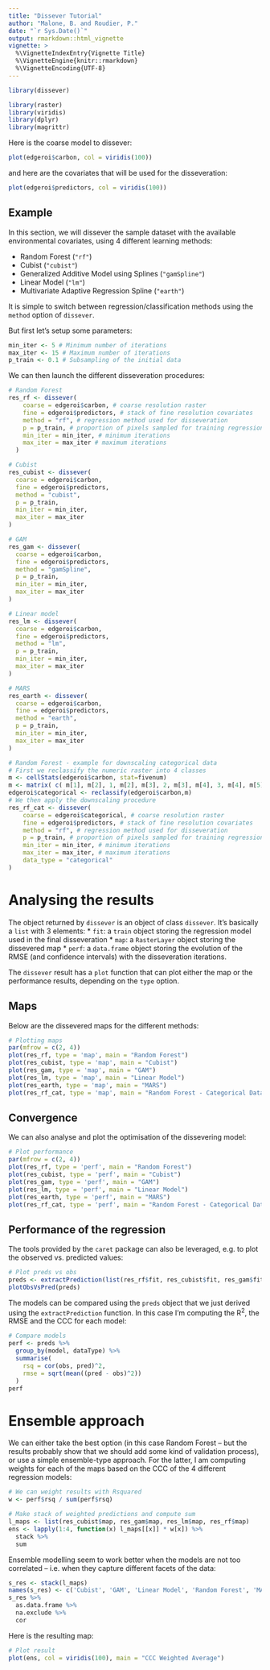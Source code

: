 ```yaml
---
title: "Dissever Tutorial"
author: "Malone, B. and Roudier, P."
date: "`r Sys.Date()`"
output: rmarkdown::html_vignette
vignette: >
  %\VignetteIndexEntry{Vignette Title}
  %\VignetteEngine{knitr::rmarkdown}
  %\VignetteEncoding{UTF-8}
---
```


```r
library(dissever)

library(raster)
library(viridis)
library(dplyr)
library(magrittr)
```

Here is the coarse model to dissever:
```r
plot(edgeroi$carbon, col = viridis(100))
```
and here are the covariates that will be used for the disseveration:

```r
plot(edgeroi$predictors, col = viridis(100))
```

## Example

In this section, we will dissever the sample dataset  with the available environmental covariates, using 4 different learning methods: 

* Random Forest (`"rf"`)
* Cubist (`"cubist"`)
* Generalized Additive Model using Splines (`"gamSpline"`)
* Linear Model (`"lm"`)
* Multivariate Adaptive Regression Spline (`"earth"`)

It is simple to switch between regression/classification methods using the `method` option of `dissever`.

But first let's setup some parameters:
```r
min_iter <- 5 # Minimum number of iterations
max_iter <- 15 # Maximum number of iterations
p_train <- 0.1 # Subsampling of the initial data
```

We can then launch the different disseveration procedures:

```r
# Random Forest
res_rf <- dissever(
    coarse = edgeroi$carbon, # coarse resolution raster
    fine = edgeroi$predictors, # stack of fine resolution covariates
    method = "rf", # regression method used for disseveration
    p = p_train, # proportion of pixels sampled for training regression model
    min_iter = min_iter, # minimum iterations
    max_iter = max_iter # maximum iterations
  )

# Cubist
res_cubist <- dissever(
  coarse = edgeroi$carbon, 
  fine = edgeroi$predictors, 
  method = "cubist", 
  p = p_train, 
  min_iter = min_iter,
  max_iter = max_iter
)

# GAM
res_gam <- dissever(
  coarse = edgeroi$carbon, 
  fine = edgeroi$predictors, 
  method = "gamSpline", 
  p = p_train, 
  min_iter = min_iter,
  max_iter = max_iter
)

# Linear model
res_lm <- dissever(
  coarse = edgeroi$carbon, 
  fine = edgeroi$predictors, 
  method = "lm", 
  p = p_train, 
  min_iter = min_iter,
  max_iter = max_iter
)

# MARS
res_earth <- dissever(
  coarse = edgeroi$carbon, 
  fine = edgeroi$predictors, 
  method = "earth", 
  p = p_train, 
  min_iter = min_iter,
  max_iter = max_iter
)

# Random Forest - example for downscaling categorical data
# First we reclassify the numeric raster into 4 classes
m <- cellStats(edgeroi$carbon, stat=fivenum) 
m <- matrix( c( m[1], m[2], 1, m[2], m[3], 2, m[3], m[4], 3, m[4], m[5], 4) , ncol=3, byrow=TRUE)                
edgeroi$categorical <- reclassify(edgeroi$carbon,m)
# We then apply the downscaling procedure
res_rf_cat <- dissever(
    coarse = edgeroi$categorical, # coarse resolution raster
    fine = edgeroi$predictors, # stack of fine resolution covariates
    method = "rf", # regression method used for disseveration
    p = p_train, # proportion of pixels sampled for training regression model
    min_iter = min_iter, # minimum iterations
    max_iter = max_iter, # maximum iterations
    data_type = "categorical"
)
```

# Analysing the results

The object returned by `dissever` is an object of class `dissever`. It's basically a `list` with 3 elements:
* `fit`: a `train` object storing the regression model used in the final disseveration
* `map`: a `RasterLayer` object storing the dissevered map
* `perf`: a `data.frame` object storing the evolution of the RMSE (and confidence intervals) with the disseveration iterations.

The `dissever` result has a `plot` function that can plot either the map or the performance results, depending on the `type` option.

## Maps

Below are the dissevered maps for the different methods:

```r
# Plotting maps
par(mfrow = c(2, 4))
plot(res_rf, type = 'map', main = "Random Forest")
plot(res_cubist, type = 'map', main = "Cubist")
plot(res_gam, type = 'map', main = "GAM")
plot(res_lm, type = 'map', main = "Linear Model")
plot(res_earth, type = 'map', main = "MARS")
plot(res_rf_cat, type = 'map', main = "Random Forest - Categorical Data")
```

## Convergence

We can also analyse and plot the optimisation of the dissevering model:

```r
# Plot performance
par(mfrow = c(2, 4))
plot(res_rf, type = 'perf', main = "Random Forest")
plot(res_cubist, type = 'perf', main = "Cubist")
plot(res_gam, type = 'perf', main = "GAM")
plot(res_lm, type = 'perf', main = "Linear Model")
plot(res_earth, type = 'perf', main = "MARS")
plot(res_rf_cat, type = 'perf', main = "Random Forest - Categorical Data")
```

## Performance of the regression 

The tools provided by the `caret` package can also be leveraged, e.g. to plot the observed vs. predicted values:

```r
# Plot preds vs obs
preds <- extractPrediction(list(res_rf$fit, res_cubist$fit, res_gam$fit, res_lm$fit, res_earth$fit))
plotObsVsPred(preds)
```

The models can be compared using the `preds` object that we just derived using the `extractPrediction` function. In this case I'm computing the R^2^, the RMSE and the CCC for each model:

```r
# Compare models
perf <- preds %>% 
  group_by(model, dataType) %>% 
  summarise(
    rsq = cor(obs, pred)^2, 
    rmse = sqrt(mean((pred - obs)^2))
  )
perf
```

# Ensemble approach

We can either take the best option (in this case Random Forest -- but the results probably show that we should add some kind of validation process), or use a simple ensemble-type approach. For the latter, I am computing weights for each of the maps based on the CCC of the 4 different regression models:

```r
# We can weight results with Rsquared
w <- perf$rsq / sum(perf$rsq)

# Make stack of weighted predictions and compute sum
l_maps <- list(res_cubist$map, res_gam$map, res_lm$map, res_rf$map)
ens <- lapply(1:4, function(x) l_maps[[x]] * w[x]) %>%
  stack %>%
  sum
```

Ensemble modelling seem to work better when the models are not too correlated -- i.e. when they capture different facets of the data:

```r
s_res <- stack(l_maps)
names(s_res) <- c('Cubist', 'GAM', 'Linear Model', 'Random Forest', 'MARS')
s_res %>%
  as.data.frame %>%
  na.exclude %>%
  cor
```

Here is the resulting map:

```r
# Plot result
plot(ens, col = viridis(100), main = "CCC Weighted Average")
```
